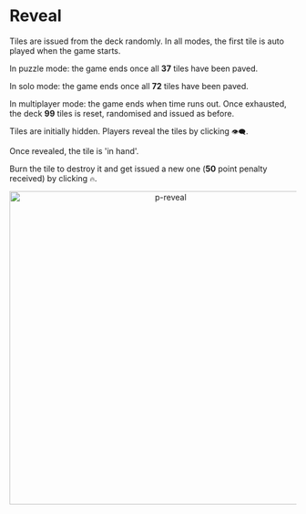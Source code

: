 # Reveal

Tiles are issued from the deck randomly. In all modes, the first tile is auto played when the game starts.

In puzzle mode: the game ends once all **37** tiles have been paved.

In solo mode: the game ends once all **72** tiles have been paved.

In multiplayer mode: the game ends when time runs out. Once exhausted, the deck **99** tiles is reset, randomised and issued as before.

Tiles are initially hidden. Players reveal the tiles by clicking `👁️‍🗨️`.

Once revealed, the tile is 'in hand'.

Burn the tile to destroy it and get issued a new one (**50** point penalty received) by clicking `🔥`.

<div align="center">
    <img width="550" src="p-reveal.gif" alt="p-reveal" />
</div>
